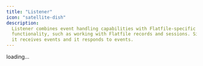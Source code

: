 ```yaml
---
title: "Listener"
icon: "satellite-dish"
description:
  Listener combines event handling capabilities with Flatfile-specific
  functionality, such as working with Flatfile records and sessions. Simply put,
  it receives events and it responds to events.
---
```


<Card
  title="Subscribe to updates via
  RSS"
  href="https://changelog.flatfile.com/api/feed?repo=flatfile-core-libraries/main/packages/listener"
/>

<div id="dynamic-content">loading...</div>
